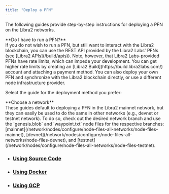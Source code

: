 ```yaml
---
title: "Deploy a PFN"
---
```



The following guides provide step-by-step instructions for deploying a PFN on the Libra2 networks.

<Aside type="note">
  **Do I have to run a PFN?**<br />
  If you do not wish to run a PFN, but still want to interact with the Libra2 blockchain, you can use the REST API
  provided by the Libra2 Labs' PFNs (see [Libra2 APIs](/build/apis)). Note, however, that Libra2 Labs-provided PFNs have rate
  limits, which can impede your development. You can get higher rate limits by creating an [Libra2 Build](https://build.libra2labs.com/) account and attaching a payment method. You can also deploy your own PFN
  and synchronize with the Libra2 blockchain directly, or use a different node infrastructure provider.
</Aside>

Select the guide for the deployment method you prefer:

<Aside type="caution">
  **Choose a network**<br />
  These guides default to deploying a PFN in the Libra2 mainnet network, but they can easily be used to do
  the same in other networks (e.g., devnet or testnet network). To do so, check out the desired network branch
  and use the `genesis.blob` and `waypoint.txt` node files for the respective branches:
  [mainnet](/network/nodes/configure/node-files-all-networks/node-files-mainnet),
  [devnet](/network/nodes/configure/node-files-all-networks/node-files-devnet), and
  [testnet](/network/nodes/configure/node-files-all-networks/node-files-testnet).
</Aside>

- ### [Using Source Code](/network/nodes/full-node/deployments/using-source-code)
- ### [Using Docker](/network/nodes/full-node/deployments/using-docker)
- ### [Using GCP](/network/nodes/full-node/deployments/using-gcp)
